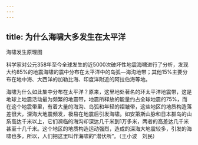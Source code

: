 ```yaml
---
---
---
```

title: 为什么海啸大多发生在太平洋
---




海啸发生原理图



科学家对公元358年至今全球发生的近5000次破坏性地震海啸进行了分析，发现大约85%的地震海啸的震中分布在太平洋中的岛弧—海沟地带；其他15%主要分布在地中海、大西洋的加勒比海、印度洋附近的阿拉伯海等地。

海啸为什么如此集中分布在太平洋？原来，这里地处著名的环太平洋地震带，这是地球上地震活动最为频繁的地震带，地震所释放的能量约占全球地震的75%，而在这个地震带里，有着大量的海沟、岛弧和年轻的褶皱带，这些地区的地质构造落差很大，深海大地震频发，极易在地震后引发海啸。如安第斯山脉和日本群岛的山系高达千米以上，它们濒临的海沟却深达几千米到1万多米，两者的高差达几千米甚至十几千米。这个地区的地质构造运动强烈，造成的深海大地震较多，引发的海啸也多，所以，人们把这里叫作海啸的“潜伏所”。（王小波　刘民）